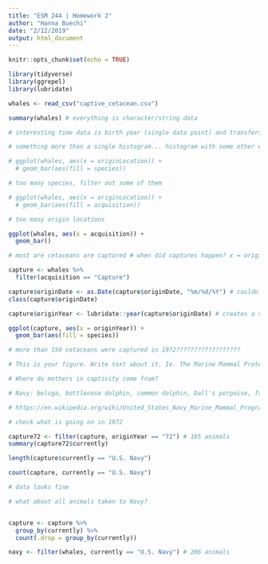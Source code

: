 ```yaml
---
title: "ESM 244 | Homework 2"
author: "Hanna Buechi"
date: "2/12/2019"
output: html_document
---
```


```r
knitr::opts_chunk$set(echo = TRUE)
```

```r

library(tidyverse)
library(ggrepel)
library(lubridate)

whales <- read_csv("captive_cetacean.csv")

```

```r

summary(whales) # everything is character/string data

# interesting time data is birth year (single data point) and transfers (could tell a story about individuals but hard to parse)

# something more than a single histogram... histogram with some other elements...

```


```r

# ggplot(whales, aes(x = originLocation)) +
  # geom_bar(aes(fill = species))

# too many species, filter out some of them

# ggplot(whales, aes(x = originLocation)) +
  # geom_bar(aes(fill = acquisition))

# too many origin locations

ggplot(whales, aes(x = acquisition)) +
  geom_bar()

# most are cetaceans are captured # when did captures happen? x = origin date --> month and year, y = number of animals captured

```


```r

capture <- whales %>% 
  filter(acquisition == "Capture")

capture$originDate <- as.Date(capture$originDate, "%m/%d/%Y") # couldn't pipe this, unfortunately
class(capture$originDate)

capture$originYear <- lubridate::year(capture$originDate) # creates a vector which I add to the capture data set

```

```r

ggplot(capture, aes(x = originYear)) +
  geom_bar(aes(fill = species))

# more than 150 cetaceans were captured in 1972??????????????????

# This is your figure. Write text about it. Ie. The Marine Mammal Protection Act. Provide text of number of animals. Fill by most common species + other. Navy program?

# Where do mothers in captivity come from?

# Navy: beluga, bottlenose dolphin, common dolphin, Dall's porpoise, false killer whale, orca, Pacific white-sided, Pilot whale, Risso's dolphin, Rough-toothed dolphin

# https://en.wikipedia.org/wiki/United_States_Navy_Marine_Mammal_Program

# check what is going on in 1972

capture72 <- filter(capture, originYear == "72") # 165 animals
summary(capture72$currently)

length(capture$currently == "U.S. Navy")

count(capture, currently == "U.S. Navy")

# data looks fine

# what about all animals taken to Navy?


capture <- capture %>% 
  group_by(currently) %>% 
  count(.drop = group_by(currently))


```


```r

navy <- filter(whales, currently == "U.S. Navy") # 206 animals



```










